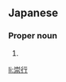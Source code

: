 ==Japanese==
{{ja-kanjitab|たか|ゆき}}

===Proper noun===
{{ja-pos|proper|たかゆき}}

# {{given name|male|lang=ja|sort=たかゆき}}

[[li:崇行]]